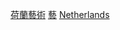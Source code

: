 {{Commonscat|Artists from the Netherlands}}
{{Portal|荷蘭|藝術}}

[[Category:荷蘭藝術|]]
[[Category:各职业荷兰人|藝]]
[[Category:欧洲各国艺术家|Netherlands]]